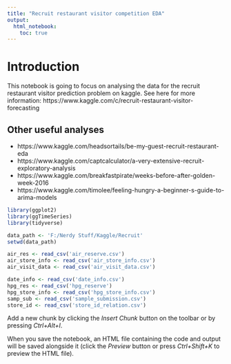 ```yaml
---
title: "Recruit restaurant visitor competition EDA"
output: 
  html_notebook:
    toc: true
---
```


# Introduction

This notebook is going to focus on analysing the data for the recruit restaurant visitor prediction problem on kaggle.
See here for more information: https://www.kaggle.com/c/recruit-restaurant-visitor-forecasting

## Other useful analyses

* https://www.kaggle.com/headsortails/be-my-guest-recruit-restaurant-eda
* https://www.kaggle.com/captcalculator/a-very-extensive-recruit-exploratory-analysis
* https://www.kaggle.com/breakfastpirate/weeks-before-after-golden-week-2016
* https://www.kaggle.com/timolee/feeling-hungry-a-beginner-s-guide-to-arima-models

```r
library(ggplot2)
library(ggTimeSeries)
library(tidyverse)

```

```r
data_path <- 'F:/Nerdy Stuff/Kaggle/Recruit'
setwd(data_path)

air_res <- read_csv('air_reserve.csv')
air_store_info <- read_csv('air_store_info.csv')
air_visit_data <- read_csv('air_visit_data.csv')

date_info <- read_csv('date_info.csv')
hpg_res <- read_csv('hpg_reserve')
hpg_store_info <- read_csv('hpg_store_info.csv')
samp_sub <- read_csv('sample_submission.csv')
store_id <- read_csv('store_id_relation.csv')

```

Add a new chunk by clicking the *Insert Chunk* button on the toolbar or by pressing *Ctrl+Alt+I*.

When you save the notebook, an HTML file containing the code and output will be saved alongside it (click the *Preview* button or press *Ctrl+Shift+K* to preview the HTML file).

